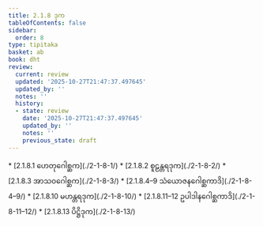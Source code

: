 ```yaml
---
title: 2.1.8 ဒုက
tableOfContents: false
sidebar:
  order: 8
type: tipitaka
basket: ab
book: dht
review:
  current: review
  updated: '2025-10-27T21:47:37.497645'
  updated_by: ''
  notes: ''
  history:
  - state: review
    date: '2025-10-27T21:47:37.497645'
    updated_by: ''
    notes: ''
    previous_state: draft
---
```



<ReviewStatus review={frontmatter.review} showDetails={true} />

<HypothesisAnnotation frontmatter={frontmatter} />

<DynamicBreadcrumb />



<TableOfContents book="dht" section="2.1.8">
* [2.1.8.1 ဟေတုဂေါစ္ဆက](./2-1-8-1/)
* [2.1.8.2 စူဠန္တရဒုက](./2-1-8-2/)
* [2.1.8.3 အာသဝဂေါစ္ဆက](./2-1-8-3/)
* [2.1.8.4–9 သံယောဇနဂေါစ္ဆကာဒိ](./2-1-8-4–9/)
* [2.1.8.10 မဟန္တရဒုက](./2-1-8-10/)
* [2.1.8.11–12 ဥပါဒါနဂေါစ္ဆကာဒိ](./2-1-8-11–12/)
* [2.1.8.13 ပိဋ္ဌိဒုက](./2-1-8-13/)
</TableOfContents>